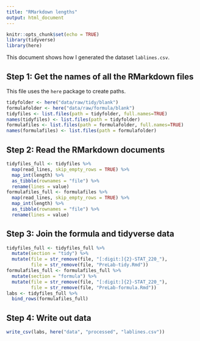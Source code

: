 ```yaml
---
title: "RMarkdown lengths"
output: html_document
---
```


```r
knitr::opts_chunk$set(echo = TRUE)
library(tidyverse)
library(here)
```

This document shows how I generated the dataset `lablines.csv`. 

## Step 1: Get the names of all the RMarkdown files

This file uses the `here` package to create paths. 

```r
tidyfolder <- here("data/raw/tidy/blank")
formulafolder <- here("data/raw/formula/blank")
tidyfiles <- list.files(path = tidyfolder, full.names=TRUE) 
names(tidyfiles) <- list.files(path = tidyfolder)
formulafiles <- list.files(path = formulafolder, full.names=TRUE)
names(formulafiles) <- list.files(path = formulafolder)
```

## Step 2: Read the RMarkdown documents

```r
tidyfiles_full <- tidyfiles %>%
  map(read_lines, skip_empty_rows = TRUE) %>%
  map_int(length) %>%
  as_tibble(rownames = "file") %>%
  rename(lines = value)
formulafiles_full <- formulafiles %>%
  map(read_lines, skip_empty_rows = TRUE) %>%
  map_int(length) %>%
  as_tibble(rownames = "file") %>%
  rename(lines = value)
```

## Step 3: Join the formula and tidyverse data

```r
tidyfiles_full <- tidyfiles_full %>%
  mutate(section = "tidy") %>%
  mutate(file = str_remove(file, "[:digit:]{2}-STAT_220_"), 
         file = str_remove(file, "PreLab-tidy.Rmd"))
formulafiles_full <- formulafiles_full %>%
  mutate(section = "formula") %>%
  mutate(file = str_remove(file, "[:digit:]{2}-STAT_220_"), 
         file = str_remove(file, "PreLab-formula.Rmd"))
labs <- tidyfiles_full %>%
  bind_rows(formulafiles_full) 
```

## Step 4: Write out data
```r
write_csv(labs, here("data", "processed", "lablines.csv"))
```